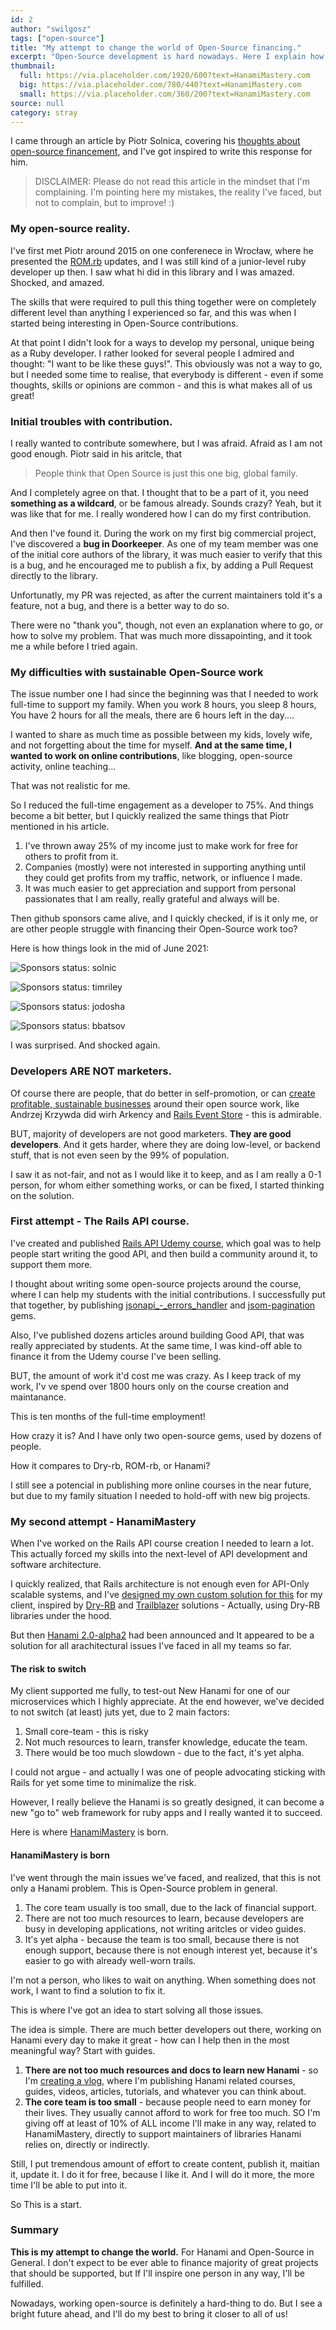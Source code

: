 ```yaml
---
id: 2
author: "swilgosz"
tags: ["open-source"]
title: "My attempt to change the world of Open-Source financing."
excerpt: "Open-Source development is hard nowadays. Here I explain how I want to make it easier."
thumbnail:
  full: https://via.placeholder.com/1920/600?text=HanamiMastery.com
  big: https://via.placeholder.com/780/440?text=HanamiMastery.com
  small: https://via.placeholder.com/360/200?text=HanamiMastery.com
source: null
category: stray
---
```


I came through an article by Piotr Solnica, covering his [thoughts about open-source financement](https://solnic.codes/2021/06/04/10-years-of-open-source/), and I've got inspired to write this response for him.

> DISCLAIMER: Please do not read this article in the mindset that I'm complaining. I'm pointing here my mistakes, the reality I've faced, but not to complain, but to improve! :)

### My open-source reality.

I've first met Piotr around 2015 on one conferenece in Wrocław, where he presented the [ROM.rb](rom-rb.org) updates, and I was still kind of a junior-level ruby developer up then. I saw what hi did in this library and I was amazed. Shocked, and amazed.

The skills that were required to pull this thing together were on completely different level than anything I experienced so far, and this was when I started being interesting in Open-Source contributions.

At that point I didn't look for a ways to develop my personal, unique being as a Ruby developer. I rather looked for several people I admired and thought: "I want to be like these guys!". This obviously was not a way to go, but I needed some time to realise, that everybody is different - even if some thoughts, skills or opinions are common - and this is what makes all of us great!

### Initial troubles with contribution.

I really wanted to contribute somewhere, but I was afraid. Afraid as I am not good enough. Piotr said in his aritcle, that

> People think that Open Source is just this one big, global family.

And I completely agree on that. I thought that to be a part of it, you need **something as a wildcard**, or be famous already. Sounds crazy? Yeah, but it was like that for me. I really wondered how I can do my first contribution.

And then I've found it. During the work on my first big commercial project, I've discovered a **bug in Doorkeeper**. As one of my team member was one of the initial core authors of the library, it was much easier to verify that this is a bug, and he encouraged me to publish a fix, by adding a Pull Request directly to the library.

Unfortunatly, my PR was rejected, as after the current maintainers told it's a feature, not a bug, and there is a better way to do so.

There were no "thank you", though, not even an explanation where to go, or how to solve my problem. That was much more dissapointing, and it took me a while before I tried again.

### My difficulties with sustainable Open-Source work

The issue number one I had since the beginning was that I needed to work full-time to support my family. When you work 8 hours, you sleep 8 hours, You have 2 hours for all the meals, there are 6 hours left in the day....

I wanted to share as much time as possible between my kids, lovely wife, and not forgetting about the time for myself. **And at the same time, I wanted to work on online contributions**, like blogging, open-source activity, online teaching...

That was not realistic for me.

So I reduced the full-time engagement as a developer to 75%. And things become a bit better, but I quickly realized the same things that Piotr mentioned in his article.

1. I've thrown away 25% of my income just to make work for free for others to profit from it.
2. Companies (mostly) were not interested in supporting anything until they could get profits from my traffic, network, or influence I made.
3. It was much easier to get appreciation and support from personal passionates that I am really, really grateful and always will be.

Then github sponsors came alive, and I quickly checked, if is it only me, or are other people struggle with financing their Open-Source work too?

Here is how things look in the mid of June 2021:

![Sponsors status: solnic](/images/articles/hanamimastery-origins/solnic-sponsors-2021.png)

![Sponsors status: timriley](/images/articles/hanamimastery-origins/timriley-sponsors-2021.png)

![Sponsors status: jodosha](/images/articles/hanamimastery-origins/jodosha-sponsors-2021.png)

![Sponsors status: bbatsov](/images/articles/hanamimastery-origins/bbatsov-sponsors-2021.png)

I was surprised. And shocked again.

### Developers ARE NOT marketers.

Of course there are people, that do better in self-promotion, or can [create profitable, sustainable businesses](https://courses.arkademy.dev/) around their open source work, like Andrzej Krzywda did wirh Arkency and [Rails Event Store](https://railseventstore.org/) - this is admirable.

BUT, majority of developers are not good marketers. **They are good developers**. And it gets harder, where they are doing low-level, or backend stuff, that is not even seen by the 99% of population.

I saw it as not-fair, and not as I would like it to keep, and as I am really a 0-1 person, for whom either something works, or can be fixed, I started thinking on the solution.

### First attempt - The Rails API course.

I've created and published [Rails API Udemy course](https://www.udemy.com/course/ruby-on-rails-api-the-complete-guide/), which goal was to help people start writing the good API, and then build a community around it, to support them more.

I thought about writing some open-source projects around the course, where I can help my students with the initial contributions. I successfully put that together, by publishing [jsonapi_-_errors_handler](https://github.com/driggl/jsonapi_errors_handler) and [jsom-pagination](https://github.com/useo-pl/jsom-pagination) gems.

Also, I've published dozens articles around building Good API, that was really appreciated by students. At the same time, I was kind-off able to finance it from the Udemy course I've been selling.

BUT, the amount of work it'd cost me was crazy. As I keep track of my work, I'v ve spend over 1800 hours only on the course creation and maintanance.

This is ten months of the full-time employment!

How crazy it is? And I have only two open-source gems, used by dozens of people.

How it compares to Dry-rb, ROM-rb, or Hanami?

I still see a potencial in publishing more online courses in the near future, but due to my family situation I needed to hold-off with new big projects.

### My second attempt - HanamiMastery

When I've worked on the Rails API course creation I needed to learn a lot. This actually forced my skills into the next-level of API development and software architecture.

I quickly realized, that Rails architecture is not enough even for API-Only scalable systems, and I've [designed my own custom solution for this](https://driggl.com/blog/a/cars-api-endpoints-in-rails-applications) for my client, inspired by [Dry-RB](https://dry-rb.org/gems) and [Trailblazer](https://trailblazer.to/2.1/docs/trailblazer.html) solutions - Actually, using Dry-RB libraries under the hood.


But then [Hanami 2.0-alpha2](https://hanamirb.org/blog/2021/05/04/announcing-hanami-200alpha2/) had been announced and It appeared to be a solution for all arachitectural issues I've faced in all my teams so far.

#### The risk to switch

My client supported me fully, to test-out New Hanami for one of our microservices which I highly appreciate. At the end however, we've decided to not switch (at least) juts yet, due to 2 main factors:

1. Small core-team - this is risky
2. Not much resources to learn, transfer knowledge, educate the team.
3. There would be too much slowdown - due to the fact, it's yet alpha.

I could not argue - and actually I was one of people advocating sticking with Rails for yet some time to minimalize the risk.

However, I really believe the Hanami is so greatly designed, it can become a new "go to" web framework for ruby apps and I really wanted it to succeed.

Here is where [HanamiMastery](https://hanamimastery.com) is born.

#### HanamiMastery is born

I've went through the main issues we've faced, and realized, that this is not only a Hanami problem. This is Open-Source problem in general.

1. The core team usually is too small, due to the lack of financial support.
2. There are not too much resources to learn, because developers are busy in developing applications, not writing aritcles or video guides.
3. It's yet alpha - because the team is too small, because there is not enough support, because there is not enough interest yet, because it's easier to go with already well-worn trails.

I'm not a person, who likes to wait on anything. When something does not work, I want to find a solution to fix it.

This is where I've got an idea to start solving all those issues.

The idea is simple. There are much better developers out there, working on Hanami every day to make it great - how can I help then in the most meaningful way? Start with guides.

1. **There are not too much resources and docs to learn new Hanami** - so I'm [creating a vlog](https://www.youtube.com/channel/UC4Z5nwSfZrUO4NI_n9SY3uQ), where I'm publishing Hanami related courses, guides, videos, articles, tutorials, and whatever you can think about.
2. **The core team is too small** - because people need to earn money for their lives. They usually cannot afford to work for free too much. SO I'm giving off at least of 10% of ALL income I'll make in any way, related to HanamiMastery, directly to support maintainers of libraries Hanami relies on, directly or indirectly.

Still, I put tremendous amount of effort to create content, publish it, maitian it, update it. I do it for free, because I like it. And I will do it more, the more time I'll be able to put into it.

So This is a start.

### Summary

**This is my attempt to change the world.** For Hanami and Open-Source in General. I don't expect to be ever able to finance majority of great projects that should be supported, but If I'll inspire one person in any way, I'll be fulfilled.

Nowadays, working open-source is definitely a hard-thing to do. But I see a bright future ahead, and I'll do my best to bring it closer to all of us!
